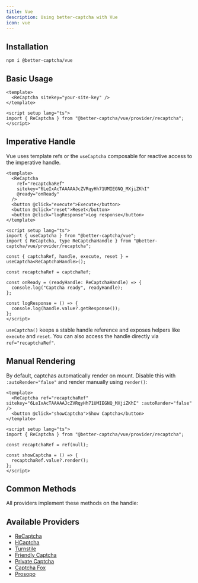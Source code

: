 ```yaml
---
title: Vue
description: Using better-captcha with Vue
icon: vue
---
```


## Installation

```npm
npm i @better-captcha/vue
```

## Basic Usage

```vue
<template>
  <ReCaptcha sitekey="your-site-key" />
</template>

<script setup lang="ts">
import { ReCaptcha } from "@better-captcha/vue/provider/recaptcha";
</script>
```

## Imperative Handle

Vue uses template refs or the `useCaptcha` composable for reactive access to the imperative handle.

```vue
<template>
  <ReCaptcha
    ref="recaptchaRef"
    sitekey="6LeIxAcTAAAAAJcZVRqyHh71UMIEGNQ_MXjiZKhI"
    @ready="onReady"
  />
  <button @click="execute">Execute</button>
  <button @click="reset">Reset</button>
  <button @click="logResponse">Log response</button>
</template>

<script setup lang="ts">
import { useCaptcha } from "@better-captcha/vue";
import { ReCaptcha, type ReCaptchaHandle } from "@better-captcha/vue/provider/recaptcha";

const { captchaRef, handle, execute, reset } = useCaptcha<ReCaptchaHandle>();

const recaptchaRef = captchaRef;

const onReady = (readyHandle: ReCaptchaHandle) => {
  console.log("Captcha ready", readyHandle);
};

const logResponse = () => {
  console.log(handle.value?.getResponse());
};
</script>
```

`useCaptcha()` keeps a stable handle reference and exposes helpers like `execute` and `reset`. You can also access the handle directly via `ref="recaptchaRef"`.

## Manual Rendering

By default, captchas automatically render on mount. Disable this with `:autoRender="false"` and render manually using `render()`:

```vue
<template>
  <ReCaptcha ref="recaptchaRef" sitekey="6LeIxAcTAAAAAJcZVRqyHh71UMIEGNQ_MXjiZKhI" :autoRender="false" />
  <button @click="showCaptcha">Show Captcha</button>
</template>

<script setup lang="ts">
import { ReCaptcha } from "@better-captcha/vue/provider/recaptcha";

const recaptchaRef = ref(null);

const showCaptcha = () => {
  recaptchaRef.value?.render();
};
</script>
```

## Common Methods

All providers implement these methods on the handle:

<AutoTypeTable path="../../packages/core/src/provider.ts" name="CaptchaHandle" />

## Available Providers

- [ReCaptcha](/docs/provider/recaptcha)
- [HCaptcha](/docs/provider/hcaptcha)
- [Turnstile](/docs/provider/turnstile)
- [Friendly Captcha](/docs/provider/friendly-captcha)
- [Private Captcha](/docs/provider/private-captcha)
- [Captcha Fox](/docs/provider/captcha-fox)
- [Prosopo](/docs/provider/prosopo)

